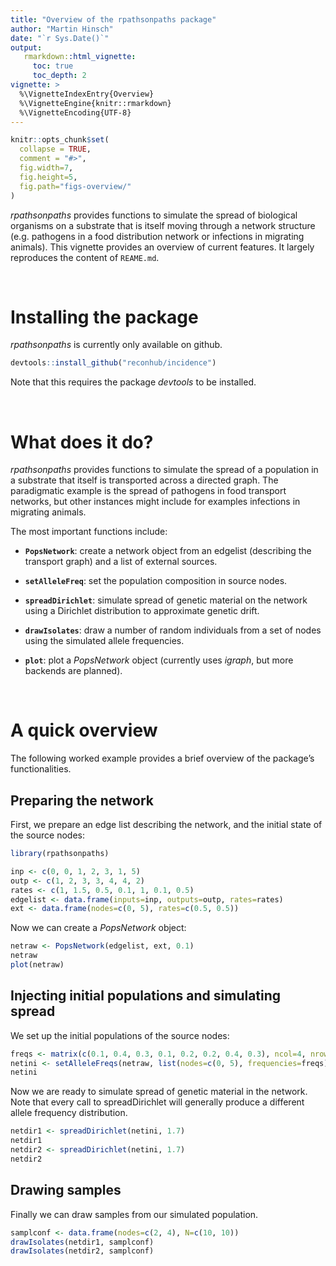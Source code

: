 ```yaml
---
title: "Overview of the rpathsonpaths package"
author: "Martin Hinsch"
date: "`r Sys.Date()`"
output:
   rmarkdown::html_vignette:
     toc: true
     toc_depth: 2
vignette: >
  %\VignetteIndexEntry{Overview}
  %\VignetteEngine{knitr::rmarkdown}
  %\VignetteEncoding{UTF-8}
---
```




```r
knitr::opts_chunk$set(
  collapse = TRUE,
  comment = "#>", 
  fig.width=7, 
  fig.height=5, 
  fig.path="figs-overview/"
)
```


*rpathsonpaths* provides functions to simulate the spread of biological organisms on a substrate that is itself moving through a network structure (e.g. pathogens in a food distribution network or infections in migrating animals). This vignette provides an overview of current features. It largely reproduces the
content of `REAME.md`.



<br>

# Installing the package

*rpathsonpaths* is currently only available on github.

```r
devtools::install_github("reconhub/incidence")
```

Note that this requires the package *devtools* to be installed.



<br>

# What does it do?


*rpathsonpaths* provides functions to simulate the spread of a population in a substrate that itself is transported across
a directed graph. The paradigmatic example is the spread of pathogens in food transport networks, but other instances might
include for examples infections in migrating animals.


The most important functions include:

- **`PopsNetwork`**: create a network object from an edgelist (describing the transport graph) and a list of external sources.

- **`setAlleleFreq`**: set the population composition in source nodes.

- **`spreadDirichlet`**: simulate spread of genetic material on the network using a Dirichlet distribution to approximate genetic drift.

- **`drawIsolates`**: draw a number of random individuals from a set of nodes using the simulated allele frequencies.

- **`plot`**: plot a *PopsNetwork* object (currently uses *igraph*, but more backends are planned).


<br>

# A quick overview

The following worked example provides a brief overview of the package's
functionalities. 


## Preparing the network


First, we prepare an edge list describing the network, and the initial state of the source nodes:

```r
library(rpathsonpaths)

inp <- c(0, 0, 1, 2, 3, 1, 5)
outp <- c(1, 2, 3, 3, 4, 4, 2)
rates <- c(1, 1.5, 0.5, 0.1, 1, 0.1, 0.5)
edgelist <- data.frame(inputs=inp, outputs=outp, rates=rates)
ext <- data.frame(nodes=c(0, 5), rates=c(0.5, 0.5))

```

Now we can create a *PopsNetwork* object:

```r

netraw <- PopsNetwork(edgelist, ext, 0.1)
netraw
plot(netraw)

```


## Injecting initial populations and simulating spread

We set up the initial populations of the source nodes:

```r
freqs <- matrix(c(0.1, 0.4, 0.3, 0.1, 0.2, 0.2, 0.4, 0.3), ncol=4, nrow=2)
netini <- setAlleleFreqs(netraw, list(nodes=c(0, 5), frequencies=freqs))
netini

```

Now we are ready to simulate spread of genetic material in the network. Note that every call to spreadDirichlet
will generally produce a different allele frequency distribution.

```r
netdir1 <- spreadDirichlet(netini, 1.7)
netdir1
netdir2 <- spreadDirichlet(netini, 1.7)
netdir2
```


## Drawing samples

Finally we can draw samples from our simulated population.

```r
samplconf <- data.frame(nodes=c(2, 4), N=c(10, 10))
drawIsolates(netdir1, samplconf)
drawIsolates(netdir2, samplconf)

```

